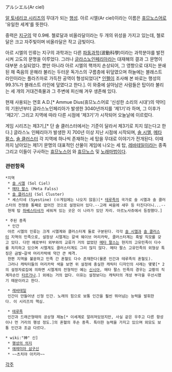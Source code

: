 アルシエル(Ar ciel)


[[알 토네리코 시리즈]]의 무대가 되는 [[행성]]. 아르 시엘(Ar ciel)이라는 이름은 [[휴므노스어]]로 '유일한 세계'를 뜻한다.

중력은 [[지구]]의 약 0.9배. 첼로달과 비올라달이라는 두 개의 위성을 가지고 있는데, 첼로달은 크고 자주빛이며 비올라달은 작고 금빛이다.

아르 시엘의 인류는 지구의 과학과는 다른 [[파동과학]](波動科學)이라는 과학분야를 발전시켜 고도의 문명을 이루었다. 그러나 [[글라스노인페리아]]라는 대재해의 결과 그 문명이 대부분 소실되었다. 뿐만 아니라 아르 시엘의 핵까지 손상되어, 그 영향으로 대지는 분쇄된 채 죽음의 운해라 불리는 두터운 독가스의 구름층에 뒤덮였으며 하늘에는 블래스트 라인이라는 플라즈마로 가득찬 공역이 형성되었다[* [[인펠]]이 조사해 본 바로는 행성의 99.3%가 블래스트 라인에 덮였다고 한다.]. 이 와중에 살아남은 사람들은 탑이라 불리는 세 개의 거대건축물과 그 주변에 피신해 겨우 생존해 있다.

현재 사용되는 연호 A.D.[* Ammue Dius(휴므노스어로 '신성한 소리의 시대')의 약어]의 기원년부터 글라스노인페리아가 발생한 3040년까지를 '제1기'라 하며, 그 이후가 '제2기'. 그리고 지역에 따라 다른 시점에 '제3기'가 시작되어 오늘날에 이르렀다.

게임 시리즈는 제3기,[* 단 솔 클러스터에서는 기준이 달라서 제3기로 치지 않는다고 한다.] 글라스노 인페리아가 발생한 지 700년 이상 지난 시점에 시작되며, [[솔 시엘]], [[메타 팔스]], [[솔 클러스터]] 각 지역에 하나씩 존재하는 세 탑을 무대로 이야기가 전개된다. 이때까지 남아있는 제1기 문명의 대표적인 산물이 게임에 나오는 세 탑, [[레바테일]]이라는 종족 그리고 이들이 구사하는 [[휴므노스어]] 와 [[휴므노스]] 및 [[노래마법]]이다.



=== 관련항목 ===
 *지역
  * [[솔 시엘]] (Sol Ciel)
  * [[메타 팔스]] (Meta Falss)
  * [[솔 클러스터]] (Sol Cluster)
  * 셰스티네 (Syestine) (※게임에는 나오지 않음)[* [[테루족]]의 국가로 솔 시엘과 솔 클러스터의 전쟁중 통째로 없어진 것으로 설정되어 있다.--고래 싸움에 새우 등 터진다더니...-- 현재 탑 [[하베스타샤]]가 세워져 있는 곳은 이 나라가 있던 자리. 아르노사쥬에서 등장했다.]

 * 주된 종족
  * 인간
  아르 시엘의 인류는 크게 시엘계와 클러스터계 둘로 구분된다. 각각 [[솔 시엘]]과 [[솔 클러스터]] 지역의 민족으로, 설정상 시엘계는 갈색 웨이브 머리카락, 클러스터계는 흑발 직모를 갖고 있다. 다만 예로부터 외부와의 교류가 거의 없었던 [[메타 팔스]]는 현지의 고유민족이 다수를 차지하고 있으며 시엘계도 클러스터계도 그리 많지 않다. 메타 팔스 고유민족의 외형상 특징은 금발~갈색 머리카락에 약간 큰 체격.
  한편 지역을 불문하고 민족 간 혼혈도 다수 존재한다(물론 인간과 테루족의 혼혈도).
  그러나 캐릭터들의 머리카락 색을 보면 위 설정에 충실한 캐릭터 디자인의 사례는 몇몇[* 2의 설정자료집에 의하면 시엘계의 전형적인 예는 [[신시아]], 메타 팔스 민족의 경우는 교황의 직계자손인 [[타르가나]].] 외에는 거의 없다. 이유는 설정보다는 캐릭터의 개성 부각을 우선시했기 때문이라고 한다.

  * [[레바테일]]
  인간이 만들어낸 신형 인간. 노래의 힘으로 보통 인간을 훨씬 뛰어넘는 능력을 발휘한다. 이 시리즈의 핵심.

  * [[테루족]]
  인간과 드래곤형태의 공상형 제놈[* 이세계로 알려져있었지만, 사실 같은 우주고 다른 항성이나 먼 거리의 행성 정도.]의 혼혈의 후손 종족. 특이한 능력을 가지고 있으며 외모도 보통 인간과 조금 다르다.

 * wiki:"神" 신]
  * [[행성의 의지]]
  * [[에레미아 삼구신]]
  * ~~츠치야 아키라~~
 

[[각주]]
